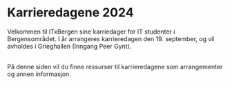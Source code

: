 # Karrieredagene 2024

Velkommen til ITxBergen sine karriedager for IT studenter i Bergensområdet. I år arrangeres karrieredagen den 19. september, og vil avholdes i Grieghallen (Inngang Peer Gynt).<br />

<br />
På denne siden vil du finne ressurser til karrieredagene som arrangementer
og annen informasjon.

